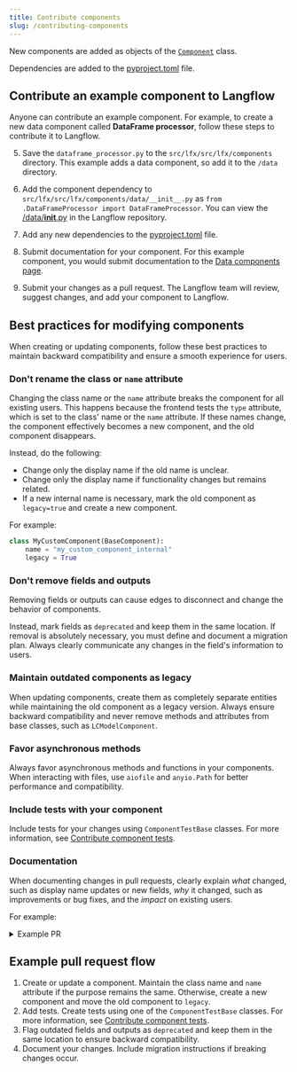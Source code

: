 ```yaml
---
title: Contribute components
slug: /contributing-components
---
```



New components are added as objects of the [`Component`](https://github.com/langflow-ai/langflow/blob/main/src/backend/base/langflow/custom/custom_component/component.py) class.

Dependencies are added to the [pyproject.toml](https://github.com/langflow-ai/langflow/blob/main/pyproject.toml#L148) file.

## Contribute an example component to Langflow

Anyone can contribute an example component. For example, to create a new data component called **DataFrame processor**, follow these steps to contribute it to Langflow.


<PartialBasicComponentStructure />

5. Save the `dataframe_processor.py` to the `src/lfx/src/lfx/components` directory.
This example adds a data component, so add it to the `/data` directory.

6. Add the component dependency to `src/lfx/src/lfx/components/data/__init__.py` as `from .DataFrameProcessor import DataFrameProcessor`.
You can view the [/data/__init__.py](https://github.com/langflow-ai/langflow/blob/dev/src/lfx/src/lfx/components/data/__init__.py) in the Langflow repository.

7. Add any new dependencies to the [pyproject.toml](https://github.com/langflow-ai/langflow/blob/main/pyproject.toml#L20) file.

8. Submit documentation for your component. For this example component, you would submit documentation to the [Data components page](https://github.com/langflow-ai/langflow/blob/main/docs/docs/Components/components-data.mdx).

9. Submit your changes as a pull request. The Langflow team will review, suggest changes, and add your component to Langflow.

## Best practices for modifying components

When creating or updating components, follow these best practices to maintain backward compatibility and ensure a smooth experience for users.

### Don't rename the class or `name` attribute

Changing the class name or the `name` attribute breaks the component for all existing users. This happens because the frontend tests the `type` attribute, which is set to the class' name or the `name` attribute. If these names change, the component effectively becomes a new component, and the old component disappears.

Instead, do the following:
* Change only the display name if the old name is unclear.
* Change only the display name if functionality changes but remains related.
* If a new internal name is necessary, mark the old component as `legacy=true` and create a new component.

For example:
```python
class MyCustomComponent(BaseComponent):
    name = "my_custom_component_internal"
    legacy = True
```

### Don't remove fields and outputs

Removing fields or outputs can cause edges to disconnect and change the behavior of components.

Instead, mark fields as `deprecated` and keep them in the same location. If removal is absolutely necessary, you must define and document a migration plan. Always clearly communicate any changes in the field's information to users.

### Maintain outdated components as legacy

When updating components, create them as completely separate entities while maintaining the old component as a legacy version. Always ensure backward compatibility and never remove methods and attributes from base classes, such as `LCModelComponent`.

### Favor asynchronous methods

Always favor asynchronous methods and functions in your components. When interacting with files, use `aiofile` and `anyio.Path` for better performance and compatibility.

### Include tests with your component

Include tests for your changes using `ComponentTestBase` classes. For more information, see [Contribute component tests](/contributing-component-tests).

### Documentation

When documenting changes in pull requests, clearly explain *what* changed, such as display name updates or new fields, *why* it changed, such as improvements or bug fixes, and the *impact* on existing users.

For example:

<details>
<summary>Example PR</summary>

```markdown
# Pull request with changes to Notify component

This pull request updates the Notify component.

## What changed
- Added new `timeout` field to control how long the component waits for a response.
- Renamed `message` field to `notification_text` for clarity.
- Added support for async operations.
- Deprecated the `retry_count` field in favor of `max_retries`.

## Why it changed
- `timeout` field addresses user requests for better control over wait times.
- `message` to `notification_text` change makes the field's purpose clearer.
- Async support improves performance in complex flows.
- `retry_count` to `max_retries` aligns with common retry pattern terminology.

## Impact on users
- New `timeout` field is optional (defaults to 30 seconds).
- Users will see a deprecation warning for `retry_count`.
  - Migration: Replace `retry_count` with `max_retries` in existing flows.
  - Both fields will work until version 2.0.
- No action needed for async support - it's backward compatible.
```

</details>

## Example pull request flow

1. Create or update a component.
Maintain the class name and `name` attribute if the purpose remains the same.
Otherwise, create a new component and move the old component to `legacy`.
2. Add tests.
Create tests using one of the `ComponentTestBase` classes.
For more information, see [Contribute component tests](/contributing-component-tests).
3. Flag outdated fields and outputs as `deprecated` and keep them in the same location to ensure backward compatibility.
4. Document your changes.
Include migration instructions if breaking changes occur.